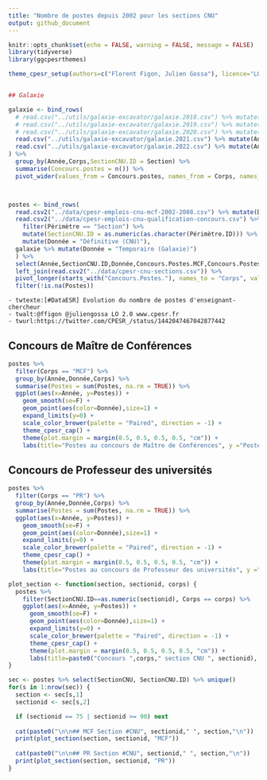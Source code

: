 ```yaml
---
title: "Nombre de postes depuis 2002 pour les sections CNU"
output: github_document
---
```


```r
knitr::opts_chunk$set(echo = FALSE, warning = FALSE, message = FALSE)
library(tidyverse)
library(ggcpesrthemes)

theme_cpesr_setup(authors=c("Florent Figon, Julien Gossa"), licence="LO 2.0", source = "DGRH A1-1")


## Galaxie

galaxie <- bind_rows(
  # read.csv("../utils/galaxie-excavator/galaxie.2018.csv") %>% mutate(Année = 2018),
  # read.csv("../utils/galaxie-excavator/galaxie.2019.csv") %>% mutate(Année = 2019),
  # read.csv("../utils/galaxie-excavator/galaxie.2020.csv") %>% mutate(Année = 2020),
  read.csv("../utils/galaxie-excavator/galaxie.2021.csv") %>% mutate(Année = 2021),
  read.csv("../utils/galaxie-excavator/galaxie.2022.csv") %>% mutate(Année = 2022)
) %>%
  group_by(Année,Corps,SectionCNU.ID = Section) %>%
  summarise(Concours.postes = n()) %>%
  pivot_wider(values_from = Concours.postes, names_from = Corps, names_prefix = "Concours.Postes.") 



postes <- bind_rows(
  read.csv2("../data/cpesr-emplois-cnu-mcf-2002-2008.csv") %>% mutate(Donnée = "Définitive (CNU)"),
  read.csv2("../data/cpesr-emplois-cnu-qualification-concours.csv") %>% 
    filter(Périmètre == "Section") %>%
    mutate(SectionCNU.ID = as.numeric(as.character(Périmètre.ID))) %>%
    mutate(Donnée = "Définitive (CNU)"),
  galaxie %>% mutate(Donnée = "Temporaire (Galaxie)")
  ) %>% 
  select(Année,SectionCNU.ID,Donnée,Concours.Postes.MCF,Concours.Postes.PR) %>%
  left_join(read.csv2("../data/cpesr-cnu-sections.csv")) %>%
  pivot_longer(starts_with("Concours.Postes."), names_to = "Corps", values_to = "Postes", names_prefix = "Concours.Postes.") %>%
  filter(!is.na(Postes))
```

```
- twtexte:[#DataESR] Evolution du nombre de postes d'enseignant-chercheur
- twalt:@ffigon @juliengossa LO 2.0 www.cpesr.fr
- twurl:https://twitter.com/CPESR_/status/1442047467042877442
```

## Concours de Maître de Conférences

```r
postes %>%
  filter(Corps == "MCF") %>%
  group_by(Année,Donnée,Corps) %>%
  summarise(Postes = sum(Postes, na.rm = TRUE)) %>%
  ggplot(aes(x=Année, y=Postes)) + 
    geom_smooth(se=F) + 
    geom_point(aes(color=Donnée),size=1) + 
    expand_limits(y=0) +
    scale_color_brewer(palette = "Paired", direction = -1) +
    theme_cpesr_cap() + 
    theme(plot.margin = margin(0.5, 0.5, 0.5, 0.5, "cm")) +
    labs(title="Postes au concours de Maître de Conférences", y ="Postes publiés", x = "Année") 
```

## Concours de Professeur des universités


```r
postes %>%
  filter(Corps == "PR") %>%
  group_by(Année,Donnée,Corps) %>%
  summarise(Postes = sum(Postes, na.rm = TRUE)) %>%
  ggplot(aes(x=Année, y=Postes)) + 
    geom_smooth(se=F) + 
    geom_point(aes(color=Donnée),size=1) + 
    expand_limits(y=0) +
    scale_color_brewer(palette = "Paired", direction = -1) +
    theme_cpesr_cap() + 
    theme(plot.margin = margin(0.5, 0.5, 0.5, 0.5, "cm")) +
    labs(title="Postes au concours de Professeur des universités", y ="Postes publiés", x = "Année") 
```

```r
plot_section <- function(section, sectionid, corps) {
  postes %>% 
    filter(SectionCNU.ID==as.numeric(sectionid), Corps == corps) %>% 
    ggplot(aes(x=Année, y=Postes)) + 
      geom_smooth(se=F) + 
      geom_point(aes(color=Donnée),size=1) + 
      expand_limits(y=0) +
      scale_color_brewer(palette = "Paired", direction = -1) +
      theme_cpesr_cap() + 
      theme(plot.margin = margin(0.5, 0.5, 0.5, 0.5, "cm")) +
      labs(title=paste0("Concours ",corps," section CNU ", sectionid), subtitle=section, y ="Postes publiés", x = "Année") 
}
```

```r

sec <- postes %>% select(SectionCNU, SectionCNU.ID) %>% unique()
for(s in 1:nrow(sec)) {
  section <- sec[s,1]
  sectionid <- sec[s,2]

  if (sectionid == 75 | sectionid >= 90) next
  
  cat(paste0("\n\n## MCF Section #CNU", sectionid," ", section,"\n"))
  print(plot_section(section, sectionid, "MCF"))
  
  cat(paste0("\n\n## PR Section #CNU", sectionid," ", section,"\n"))
  print(plot_section(section, sectionid, "PR"))  
}
```